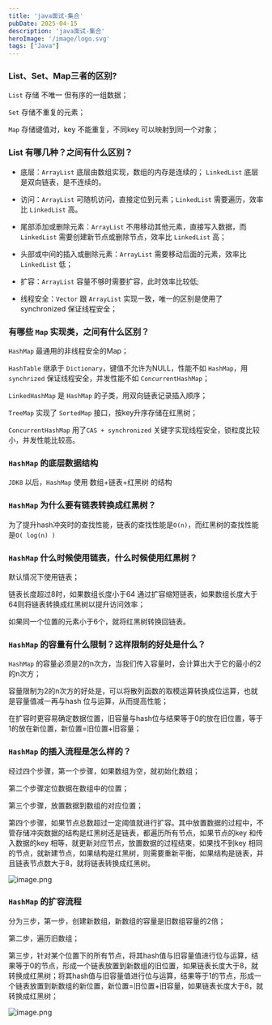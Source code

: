 ```yaml
---
title: 'java面试-集合'
pubDate: 2025-04-15
description: 'java面试-集合'
heroImage: '/image/logo.svg'
tags: ["Java"]
---
```


### **List、Set、Map三者的区别?**

`List` 存储 不唯一 但有序的一组数据；

`Set` 存储不重复的元素；

`Map` 存储键值对，key 不能重复，不同key 可以映射到同一个对象；

### **List 有哪几种？之间有什么区别？**

- 底层：`ArrayList` 底层由数组实现，数组的内存是连续的； `LinkedList` 底层是双向链表，是不连续的。

- 访问：`ArrayList` 可随机访问，直接定位到元素；`LinkedList` 需要遍历，效率比 `LinkedList` 高。

- 尾部添加或删除元素：`ArrayList` 不用移动其他元素，直接写入数据，而 `LinkedList` 需要创建新节点或删除节点，效率比 `LinkedList` 高；

- 头部或中间的插入或删除元素：`ArrayList` 需要移动后面的元素，效率比 `LinkedList` 低；

- 扩容：`ArrayList` 容量不够时需要扩容，此时效率比较低;

- 线程安全：`Vector` 跟 `ArrayList` 实现一致，唯一的区别是使用了 synchronized 保证线程安全；

### **有哪些 `Map` 实现类，之间有什么区别？**

`HashMap` 最通用的非线程安全的Map；

`HashTable` 继承于 `Dictionary`，键值不允许为NULL，性能不如 `HashMap`，用 `synchrized` 保证线程安全，并发性能不如 `ConcurrentHashMap`；

`LinkedHashMap` 是 `HashMap` 的子类，用双向链表记录插入顺序；

`TreeMap` 实现了 `SortedMap` 接口，按key升序存储在红黑树；

`ConcurrentHashMap` 用了`CAS + synchronized` 关键字实现线程安全，锁粒度比较小，并发性能比较高。

### **`HashMap` 的底层数据结构**

`JDK8` 以后，`HashMap` 使用 数组+链表+红黑树 的结构

### **`HashMap` 为什么要有链表转换成红黑树？**

为了提升hash冲突时的查找性能，链表的查找性能是`O(n)`，而红黑树的查找性能是`O( log(n) )`

### **`HashMap` 什么时候使用链表，什么时候使用红黑树？**

默认情况下使用链表；

链表长度超过8时，如果数组长度小于64 通过扩容缩短链表，如果数组长度大于64则将链表转换成红黑树以提升访问效率；

如果同一个位置的元素小于6个，就将红黑树转换回链表。

### **`HashMap` 的容量有什么限制？这样限制的好处是什么？**

`HashMap` 的容量必须是2的n次方，当我们传入容量时，会计算出大于它的最小的2的n次方；

容量限制为2的n次方的好处是，可以将散列函数的取模运算转换成位运算，也就是容量值减一再与hash 位与运算，从而提高性能；

在扩容时更容易确定数据位置，旧容量与hash位与结果等于0的放在旧位置，等于1的放在新位置，新位置=旧位置+旧容量；

### **`HashMap` 的插入流程是怎么样的？**

经过四个步骤，第一个步骤，如果数组为空，就初始化数组；

第二个步骤定位数据在数组中的位置；

第三个步骤，放置数据到数组的对应位置；

第四个步骤，如果节点总数超过一定阈值就进行扩容。其中放置数据的过程中，不管存储冲突数据的结构是红黑树还是链表，都遍历所有节点，如果节点的key 和传入数据的key 相等，就更新对应节点，放置数据的过程结束，如果找不到key 相同的节点，就新建节点，如果结构是红黑树，则需要重新平衡，如果结构是链表，并且链表节点数大于8，就将链表转换成红黑树。

![image.png](https://oss.jianzhang.cc/images/20250422102525249.png)

### **`HashMap` 的扩容流程**

分为三步，第一步，创建新数组，新数组的容量是旧数组容量的2倍；

第二步，遍历旧数组；

第三步，针对某个位置下的所有节点，将其hash值与旧容量值进行位与运算，结果等于0的节点，形成一个链表放置到新数组的旧位置，如果链表长度大于8，就转换成红黑树；将其hash值与旧容量值进行位与运算，结果等于1的节点，形成一个链表放置到新数组的新位置，新位置=旧位置+旧容量，如果链表长度大于8，就转换成红黑树；

![image.png](https://oss.jianzhang.cc/images/20250422103037289.png)
